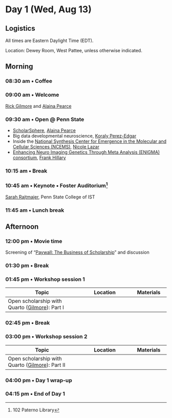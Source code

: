 # Day 1 (Wed, Aug 13)

::: {.callout-note}
## Logistics
All times are Eastern Daylight Time (EDT).

Location: Dewey Room, West Pattee, unless otherwise indicated.
:::

## Morning {- #day_1_am}

<!-- ::: {.callout-important} -->
<!-- ### Themes -->

<!-- - What is open scholarship? -->
<!-- - Why practice open scholarship?  -->
<!-- - Open scholarship at Penn State. -->
<!-- ::: -->

### 08:30 am • Coffee {-}

### 09:00 am • Welcome {-}

[Rick Gilmore](people.qmd#rick-gilmore) and [Alaina Pearce](people.qmd#alaina-pearce)

### 09:30 am • Open @ Penn State {- #day_1_plenary_1}

- [ScholarSphere](https://scholarsphere.psu.edu), [Alaina Pearce](people.qmd#alaina-pearce)
- Big data developmental neuroscience, [Koraly Perez-Edgar](presenters.qmd#koraly-pérez-edgar)
- Inside the [National Synthesis Center for Emergence in the Molecular and Cellular Sciences (NCEMS)](https://ncems.psu.edu), [Nicole Lazar](people.qmd#nicole-lazar)
- [Enhancing Neuro Imaging Genetics Through Meta Analysis (ENIGMA) consortium](https://enigma.ini.usc.edu), [Frank Hillary](people.qmd#frank-hillary)

### 10:15 am • Break  {-}

### 10:45 am • Keynote • Foster Auditorium^[102 Paterno Library] {- #day_1_plenary_2}

[Sarah Rajtmajer](people.qmd#sarah-rajtmajer), Penn State College of IST

### 11:45 am • Lunch break {-}

## Afternoon {- #day_1_pm}

### 12:00 pm • Movie time

Screening of "[Paywall: The Business of Scholarship](https://en.wikipedia.org/wiki/Paywall:_The_Business_of_Scholarship)" and discussion

<!-- ::: {.callout-important} -->
<!-- ### Themes -->
<!-- ::: -->

### 01:30 pm • Break {-}

### 01:45 pm • Workshop session 1 {- #day_1_pm_session_1}

| Topic | Location | Materials |
|--------------|----------|-------|
| Open scholarship with Quarto ([Gilmore](people.qmd#rick-gilmore)): Part I | | |

### 02:45 pm • Break {-}

### 03:00 pm • Workshop session 2 {- #day_1_pm_session_2}

| Topic | Location | Materials |
|--------------|----------|-------|
| Open scholarship with Quarto ([Gilmore](people.qmd#rick-gilmore)): Part II | | |

### 04:00 pm • Day 1 wrap-up

### 04:15 pm • End of Day 1 {-}
